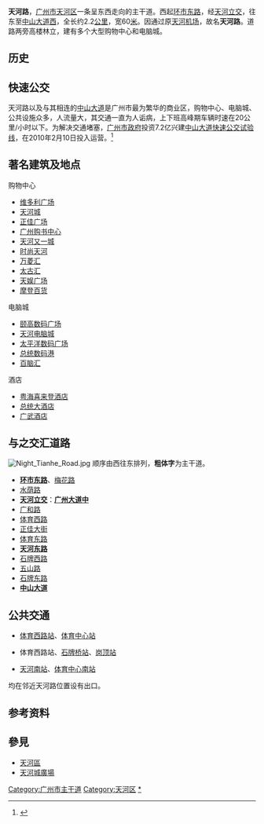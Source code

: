 {{Infobox Guangzhou Road
|中文道路名称=天 河 路
|道路名称拼音=TIANHE LU
|道路方向=东西
|图片=File:Tianhe Road,Guangzhou.JPG
|图片说明=中間為BRT車道
|道路属性=城市主干道
|道路总长度=2.2
|规划总长度=
|已通车长度=
|车速限制=60
|行车线数量=双向8至10车道
|所在地区=[[天河区|天河区]]
|起点=[[环市东路|环市东路]]
|终点=[[中山大道_(广州)|中山大道西]]
|道路命名日期=
|命名缘由=
|道路旧名=
|道路动工日期=
|通车日期=
|相连路段=
|part_of={{中國國道名|107}}
}}

'''天河路'''，[[广州市|广州市]][[天河区|天河区]]一条呈东西走向的主干道。西起[[环市东路|环市东路]]，经[[天河立交|天河立交]]，往东至[[中山大道_(广州)|中山大道西]]，全长约2.2[[公里|公里]]，宽60[[米_(单位)|米]]。因通过原[[广州天河机场|天河机场]]，故名'''天河路'''。道路两旁高楼林立，建有多个大型购物中心和电脑城。

== 历史 ==

== 快速公交 ==
{{main|廣州BRT}}
天河路以及与其相连的[[中山大道_(广州)|中山大道]]是广州市最为繁华的商业区，购物中心、电脑城、公共设施众多，人流量大，其交通一直为人诟病，上下班高峰期车辆时速在20公里/小时以下。为解决交通堵塞，[[广州市人民政府|广州市政府]]投资7.2亿兴建[[中山大道快速公交试验线|中山大道快速公交试验线]]，在2010年2月10日投入运营。<ref>{{Cite web |url= http://2010.163.com/10/0220/07/5VUUFJBU00863AUC.html |title= BRT公交今起正式投入运营 |author= 广州日报 |date= 2010年2月10日 |accessdate= 2012年4月22日 |archive-url= https://web.archive.org/web/20140418220810/http://2010.163.com/10/0220/07/5VUUFJBU00863AUC.html |archive-date= 2014年4月18日 |dead-url= yes }}</ref>

== 著名建筑及地点 ==
{{col-begin}}
{{col-2}}
;购物中心
*[[维多利广场|维多利广场]]
*[[天河城|天河城]]
*[[正佳广场|正佳广场]]
*[[广州购书中心|广州购书中心]]
*[[天河又一城|天河又一城]]
*[[时尚天河|时尚天河]]
*[[万菱汇|万菱汇]]
*[[太古汇|太古汇]]
*[[天娱广场|天娱广场]]
*[[摩登百货|摩登百货]]
{{col-2}}
;电脑城
*[[颐高数码广场|颐高数码广场]]
*[[天河电脑城|天河电脑城]]
*[[太平洋数码广场|太平洋数码广场]]
*[[总统数码港|总统数码港]]
*[[百脑汇|百脑汇]]

;酒店
*[[粤海喜来登酒店|粤海喜来登酒店]]
*[[总统大酒店|总统大酒店]]
*[[广武酒店|广武酒店]]
{{col-end}}

== 与之交汇道路 ==
[[File:Night_Tianhe_Road.jpg|thumb]]
顺序由西往东排列，'''粗体字'''为主干道。
*'''[[环市东路|环市东路]]'''、[[梅花路|梅花路]]
*[[水荫路|水荫路]]
*'''[[天河立交|天河立交]]'''：'''[[广州大道中|广州大道中]]'''
*[[广和路|广和路]]
*[[体育西路_(广州)|体育西路]]
*[[正佳大街|正佳大街]]
*[[体育东路|体育东路]]
*'''[[天河东路|天河东路]]'''
*[[石牌西路|石牌西路]]
*[[五山路|五山路]]
*[[石牌东路|石牌东路]]
*'''[[中山大道_(广州)|中山大道]]'''

==公共交通==
*{{广州地铁路线链接|1|SL}}[[体育西路站|体育西路站]]、[[体育中心站_(广州地铁)|体育中心站]]
*{{广州地铁路线链接|3|SL}}体育西路站、[[石牌桥站|石牌桥站]]、[[岗顶站|岗顶站]]
*{{广州地铁路线链接|APM|SL}}[[天河南站|天河南站]]、[[體育中心南站_(廣州)|体育中心南站]]
均在邻近天河路位置设有出口。

== 参考资料 ==
{{reflist}}

== 參見 ==
{{Commons|Category:Tianhe Road}}
*[[天河區|天河區]]
*[[天河城廣場|天河城廣場]]

{{广州主要道路}}
[[Category:广州市主干道|Category:广州市主干道]]
[[Category:天河区|Category:天河区]]
[[Category:天河路商圈|*]]